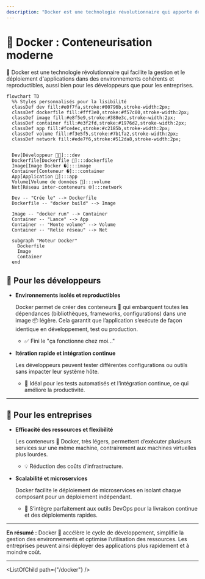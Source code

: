 ```yaml
---
description: "Docker est une technologie révolutionnaire qui apporte de nombreux avantages aux développeurs et aux entreprises en facilitant la gestion et le déploiement d'applications dans des environnements cohérents et reproductibles."
---
```




# 🐳 Docker : Conteneurisation moderne

🐳 Docker est une technologie révolutionnaire qui facilite la gestion et le déploiement d'applications dans des environnements cohérents et reproductibles, aussi bien pour les développeurs que pour les entreprises.

```mermaid copy
flowchart TD
  %% Styles personnalisés pour la lisibilité
  classDef dev fill:#e0f7fa,stroke:#00796b,stroke-width:2px;
  classDef dockerfile fill:#fff3e0,stroke:#f57c00,stroke-width:2px;
  classDef image fill:#e8f5e9,stroke:#388e3c,stroke-width:2px;
  classDef container fill:#e3f2fd,stroke:#1976d2,stroke-width:2px;
  classDef app fill:#fce4ec,stroke:#c2185b,stroke-width:2px;
  classDef volume fill:#f3e5f5,stroke:#7b1fa2,stroke-width:2px;
  classDef network fill:#ede7f6,stroke:#512da8,stroke-width:2px;


  Dev[Développeur 👨‍💻]:::dev
  Dockerfile[Dockerfile 📄]:::dockerfile
  Image[Image Docker �]:::image
  Container[Conteneur �]:::container
  App[Application 🚀]:::app
  Volume[Volume de données 💾]:::volume
  Net[Réseau inter-conteneurs 🌐]:::network

  Dev -- "Crée le" --> Dockerfile
  Dockerfile -- "docker build" --> Image

  Image -- "docker run" --> Container
  Container -- "Lance" --> App
  Container -- "Monte volume" --> Volume
  Container -- "Relie réseau" --> Net

  subgraph "Moteur Docker"
    Dockerfile
    Image
    Container
  end
```



## 🐳 Pour les développeurs

- **Environnements isolés et reproductibles**  

  Docker permet de créer des conteneurs 🚚 qui embarquent toutes les dépendances (bibliothèques, frameworks, configurations) dans une image 📦 légère. Cela garantit que l’application s’exécute de façon identique en développement, test ou production.  
  - ✅ Fini le "ça fonctionne chez moi…"

- **Itération rapide et intégration continue**  

  Les développeurs peuvent tester différentes configurations ou outils sans impacter leur système hôte.  
  - 🔄 Idéal pour les tests automatisés et l’intégration continue, ce qui améliore la productivité.

---



## 🐳 Pour les entreprises

- **Efficacité des ressources et flexibilité**  

  Les conteneurs 🚚 Docker, très légers, permettent d’exécuter plusieurs services sur une même machine, contrairement aux machines virtuelles plus lourdes.  
  - 💡 Réduction des coûts d’infrastructure.

- **Scalabilité et microservices**  

  Docker facilite le déploiement de microservices en isolant chaque composant pour un déploiement indépendant.  
  - 🔧 S’intègre parfaitement aux outils DevOps pour la livraison continue et des déploiements rapides.

---


**En résumé :** Docker 🐳 accélère le cycle de développement, simplifie la gestion des environnements et optimise l’utilisation des ressources. Les entreprises peuvent ainsi déployer des applications plus rapidement et à moindre coût.

---

<ListOfChild path={"/docker"} />
